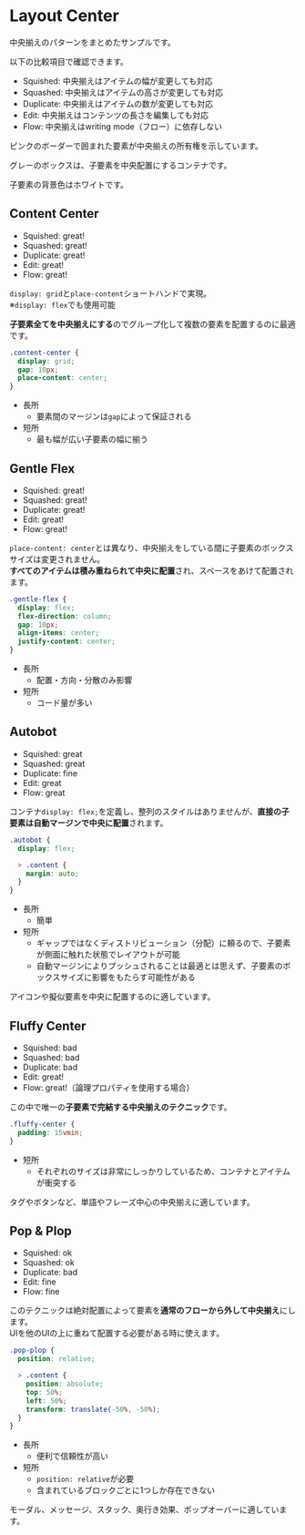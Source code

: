 

<Meta of={CenterStories} />

# Layout Center

中央揃えのパターンをまとめたサンプルです。

以下の比較項目で確認できます。

- Squished: 中央揃えはアイテムの幅が変更しても対応
- Squashed: 中央揃えはアイテムの高さが変更しても対応
- Duplicate: 中央揃えはアイテムの数が変更しても対応
- Edit: 中央揃えはコンテンツの長さを編集しても対応
- Flow: 中央揃えはwriting mode（フロー）に依存しない

ピンクのボーダーで囲まれた要素が中央揃えの所有権を示しています。

グレーのボックスは、子要素を中央配置にするコンテナです。

子要素の背景色はホワイトです。

<ArgTypes of={CenterStories} />

## Content Center

<Canvas>
  <Story of={CenterStories.ContentCenter} />
</Canvas>

- Squished: great!
- Squashed: great!
- Duplicate: great!
- Edit: great!
- Flow: great!

`display: grid`と`place-content`ショートハンドで実現。<br />
※`display: flex`でも使用可能

**子要素全てを中央揃えにする**のでグループ化して複数の要素を配置するのに最適です。

```css
.content-center {
  display: grid;
  gap: 10px;
  place-content: center;
}
```

- 長所
  - 要素間のマージンは`gap`によって保証される
- 短所
  - 最も幅が広い子要素の幅に揃う

## Gentle Flex

<Canvas>
  <Story of={CenterStories.GentleFlex} />
</Canvas>

- Squished: great!
- Squashed: great!
- Duplicate: great!
- Edit: great!
- Flow: great!

`place-content: center`とは異なり、中央揃えをしている間に子要素のボックスサイズは変更されません。<br />
**すべてのアイテムは積み重ねられて中央に配置**され、スペースをあけて配置されます。

```css
.gentle-flex {
  display: flex;
  flex-direction: column;
  gap: 10px;
  align-items: center;
  justify-content: center;
}
```

- 長所
  - 配置・方向・分散のみ影響
- 短所
  - コード量が多い

## Autobot

<Canvas>
  <Story of={CenterStories.Autobot} />
</Canvas>

- Squished: great
- Squashed: great
- Duplicate: fine
- Edit: great
- Flow: great

コンテナ`display: flex;`を定義し、整列のスタイルはありませんが、**直接の子要素は自動マージンで中央に配置**されます。

```css
.autobot {
  display: flex;

  > .content {
    margin: auto;
  }
}
```

- 長所
  - 簡単
- 短所
  - ギャップではなくディストリビューション（分配）に頼るので、子要素が側面に触れた状態でレイアウトが可能
  - 自動マージンによりプッシュされることは最適とは思えず、子要素のボックスサイズに影響をもたらす可能性がある

アイコンや擬似要素を中央に配置するのに適しています。

## Fluffy Center

<Canvas>
  <Story of={CenterStories.FluffyCenter} />
</Canvas>

- Squished: bad
- Squashed: bad
- Duplicate: bad
- Edit: great!
- Flow: great!（論理プロパティを使用する場合）

この中で唯一の**子要素で完結する中央揃えのテクニック**です。

```css
.fluffy-center {
  padding: 15vmin;
}
```

- 短所
  - それぞれのサイズは非常にしっかりしているため、コンテナとアイテムが衝突する

タグやボタンなど、単語やフレーズ中心の中央揃えに適しています。

## Pop & Plop

<Canvas>
  <Story of={CenterStories.PopPlop} />
</Canvas>

- Squished: ok
- Squashed: ok
- Duplicate: bad
- Edit: fine
- Flow: fine

このテクニックは絶対配置によって要素を**通常のフローから外して中央揃え**にします。<br />
UIを他のUIの上に重ねて配置する必要がある時に使えます。

```css
.pop-plop {
  position: relative;

  > .content {
    position: absolute;
    top: 50%;
    left: 50%;
    transform: translate(-50%, -50%);
  }
}
```

- 長所
  - 便利で信頼性が高い
- 短所
  - `position: relative`が必要
  - 含まれているブロックごとに1つしか存在できない

モーダル、メッセージ、スタック、奥行き効果、ポップオーバーに適しています。

